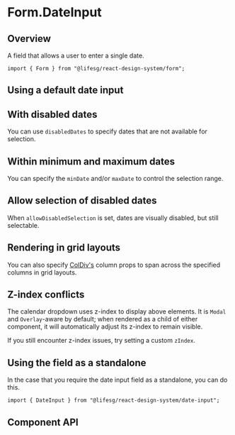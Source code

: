
<Meta of={FormDateInputStories} />

# Form.DateInput

## Overview

A field that allows a user to enter a single date.

```tsx
import { Form } from "@lifesg/react-design-system/form";
```

## Using a default date input

<Canvas of={FormDateInputStories.Default} />

## With disabled dates

You can use `disabledDates` to specify dates that are not available for selection.

<Canvas of={FormDateInputStories.WithDisabledDates} />

## Within minimum and maximum dates

You can specify the `minDate` and/or `maxDate` to control the selection range.

<Canvas of={FormDateInputStories.MinAndMaxDates} />

## Allow selection of disabled dates

When `allowDisabledSelection` is set, dates are visually disabled, but still selectable.

<Canvas of={FormDateInputStories.AllowDisabledSelection} />

## Rendering in grid layouts

You can also specify [ColDiv's](/docs/getting-started-layout-column-divs--docs)
column props to span across the specified columns in grid layouts.

<Canvas of={FormDateInputStories.RenderingInGridLayout} />

## Z-index conflicts

The calendar dropdown uses z-index to display above elements. It is `Modal` and
`Overlay`-aware by default; when rendered as a child of either component, it
will automatically adjust its z-index to remain visible.

If you still encounter z-index issues, try setting a custom `zIndex`.

## Using the field as a standalone

In the case that you require the date input field as a standalone, you can do this.

```tsx
import { DateInput } from "@lifesg/react-design-system/date-input";
```

<Canvas of={FormDateInputStories.StandaloneUsage} />

## Component API

<PropsTable />
